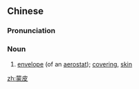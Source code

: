 ==Chinese==
{{zh-forms}}

===Pronunciation===
{{zh-pron
|m=méngpí
|c=mung4 pei4
|cat=n
}}

===Noun===
{{zh-noun}}

# [[envelope]] (of an [[aerostat]]); [[covering]], [[skin]]

[[zh:蒙皮]]